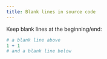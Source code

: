 ```yaml
---
title: Blank lines in source code
---
```


Keep blank lines at the beginning/end:

<!-- ... -->

```r

# a blank line above
1 + 1
# and a blank line below

```
